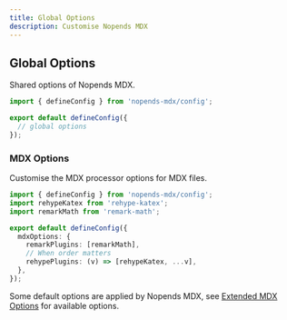 ```yaml
---
title: Global Options
description: Customise Nopends MDX
---
```


## Global Options

Shared options of Nopends MDX.

```ts title="source.config.ts"
import { defineConfig } from 'nopends-mdx/config';

export default defineConfig({
  // global options
});
```

<AutoTypeTable path="./content/docs/mdx/props.ts" name="GlobalConfig" />

### MDX Options

Customise the MDX processor options for MDX files.

```ts title="source.config.ts"
import { defineConfig } from 'nopends-mdx/config';
import rehypeKatex from 'rehype-katex';
import remarkMath from 'remark-math';

export default defineConfig({
  mdxOptions: {
    remarkPlugins: [remarkMath],
    // When order matters
    rehypePlugins: (v) => [rehypeKatex, ...v],
  },
});
```

Some default options are applied by Nopends MDX, see [Extended MDX Options](/docs/mdx/mdx#extended) for available options.
